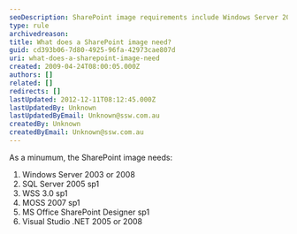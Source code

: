 ```yaml
---
seoDescription: SharePoint image requirements include Windows Server 2003 or 2008, SQL Server 2005 sp1, WSS 3.0 sp1, MOSS 2007 sp1, MS Office SharePoint Designer sp1, and Visual Studio .NET 2005 or 2008.
type: rule
archivedreason:
title: What does a SharePoint image need?
guid: cd393b06-7d80-4925-96fa-42973cae807d
uri: what-does-a-sharepoint-image-need
created: 2009-04-24T08:00:05.000Z
authors: []
related: []
redirects: []
lastUpdated: 2012-12-11T08:12:45.000Z
lastUpdatedBy: Unknown
lastUpdatedByEmail: Unknown@ssw.com.au
createdBy: Unknown
createdByEmail: Unknown@ssw.com.au
---
```


As a minumum, the SharePoint image needs:
1. Windows Server 2003 or 2008
2. SQL Server 2005 sp1
3. WSS 3.0 sp1
4. MOSS 2007 sp1
5. MS Office SharePoint Designer sp1
6. Visual Studio .NET 2005 or 2008
